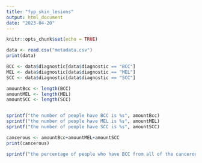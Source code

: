 ```yaml
---
title: "fyp_skin_lesions"
output: html_document
date: "2023-04-20"
---
```


```r
knitr::opts_chunk$set(echo = TRUE)
```
```r
data <- read.csv("metadata.csv")
print(data)
```
```r
BCC <- data$diagnostic[data$diagnostic == "BCC"]
MEL <- data$diagnostic[data$diagnostic == "MEL"]
SCC <- data$diagnostic[data$diagnostic == "SCC"]

amountBcc <- length(BCC)
amountMEL <- length(MEL)
amountSCC <- length(SCC)


sprintf("the number of people have BCC is %s", amountBcc)
sprintf("the number of people have MEL is %s", amountMEL)
sprintf("the number of people have SCC is %s", amountSCC)

cancerous <- amountBcc+amountMEL+amountSCC
print(cancerous)

sprintf("the percentage of people who have BCC from all of the cancerous diagnostics is %s", (amountBcc/cancerous)*100)

```

